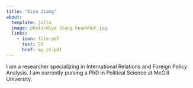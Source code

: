 ---
title: "Diya Jiang"
about: 
  template: jolla
  image: photo/diya Jiang headshot.jpg
  links: 
    - icon: file-pdf
      text: CV
      href: my_cv.pdf
---

I am a researcher specializing in International Relations and Foreign Policy Analysis. I am currently pursing a PhD in Political Science at McGill University.
